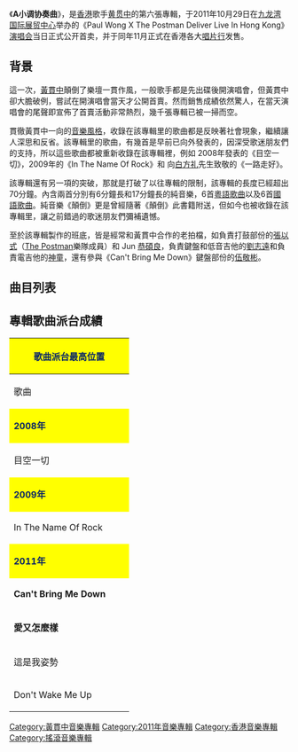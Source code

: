 {{Album infobox | <!-- See Wikipedia:WikiProject_Albums -->
| Name       = A小調協奏曲
| Type       = 錄音室專輯
| Artist     = [[黃貫中|黃貫中]]
| Cover      = 黃貫中 A小調協奏曲.jpg
| Released   = 2011年11月4日
| Recorded   = 2007年－2011年
| Genre      = 粵語
| Length     = 77分46秒
| Label      = [[北極熊製作公司|北極熊製作公司]]製作<br>[[維高文化|維高文化]]發行
| Last album  = [[我在存在_(國語專輯)|我在存在 (國語專輯)]]<br>（2007年）
| This album  = '''A小調協奏曲'''<br>（2011年）
| Next album  = [[Paul_Wong_Collection|Paul Wong Collection]]<br>（2013年）
}}

《'''A小调协奏曲'''》，是[[香港|香港]]歌手[[黄贯中|黄贯中]]的第六張專輯，于2011年10月29日在[[九龙湾国际展贸中心|九龙湾国际展贸中心]]举办的《Paul Wong X The Postman Deliver Live In Hong Kong》[[演唱会|演唱会]]当日正式公开首卖，并于同年11月正式在香港各大[[唱片行|唱片行]]发售。

==背景==
這一次，[[黃貫中|黃貫中]]顛倒了樂壇一貫作風，一般歌手都是先出碟後開演唱會，但黃貫中卻大膽破例，嘗試在開演唱會當天才公開首賣。然而銷售成績依然驚人，在當天演唱會的尾聲即宣佈了首賣活動非常熱烈，幾千張專輯已被一掃而空。

貫徹黃貫中一向的[[音樂風格|音樂風格]]，收錄在該專輯里的歌曲都是反映著社會現象，繼續讓人深思和反省。該專輯里的歌曲，有幾首是早前已向外發表的，因深受歌迷朋友們的支持，所以這些歌曲都被重新收錄在該專輯裡，例如 2008年發表的《目空一切》，2009年的《In The Name Of Rock》和 向[[白方礼|白方礼]]先生致敬的《一路走好》。

該專輯還有另一項的突破，那就是打破了以往專輯的限制，該專輯的長度已經超出70分鐘。內含兩首分別有6分鐘長和17分鐘長的純音樂，6首[[粵語歌曲|粵語歌曲]]以及6首[[國語歌曲|國語歌曲]]。純音樂《顛倒》更是曾經隨著《顛倒》此書籍附送，但如今也被收錄在該專輯里，讓之前錯過的歌迷朋友們彌補遺憾。 

至於該專輯製作的班底，皆是經常和黃貫中合作的老拍檔，如負責打鼓部份的[[張以式|張以式]]（[[The_Postman|The Postman]]樂隊成員）和 Jun [[恭碩良|恭碩良]]，負責鍵盤和低音吉他的[[劉志遠|劉志遠]]和負責電吉他的[[神童|神童]]，還有參與《Can't Bring Me Down》鍵盤部份的[[伍敬彬|伍敬彬]]。

==曲目列表==
{{tracklist
| headline = 
| total_length = 1:17:46
| title_width = 16%

| all_music = [[黃貫中|黃貫中]]
| all_arranger = [[黃貫中|黃貫中]]
| all_producer = [[黃貫中|黃貫中]]

| title1 = AM900 序曲
| lyrics1 = 
| longnote1 = 
| length1 = 5:56

| title2 = 愛又怎麼樣
| lyrics2 = [[黃貫中|黃貫中]]
| longnote2 = 
| length2 = 3:11

| title3 = 這是我姿勢
| lyrics3 = 黃貫中
| longnote3 = 
| length3 = 3:36

| title4 = In The Name Of Rock
| lyrics4 = 黃貫中
| longnote4 = 
| length4 = 4:04

| title5 = Can't Bring Me Down
| lyrics5 = 黃貫中
| longnote5 = 
| length5 = 3:42

| title6 = 目空一切
| lyrics6 = 黃貫中
| longnote6 = 
| length6 = 5:42

| title7 = 一念之間
| lyrics7 = 黃貫中
| longnote7 = 
| length7 = 4:30

| title8 = Don't Wake Me Up
| lyrics8 = 黃貫中<br>[[劉卓輝|劉卓輝]]
| longnote8 = 
| length8 = 5:00

| title9 = 我明白 我不明白
| lyrics9 = 黃貫中<br>劉卓輝
| longnote9 = 
| length9 = 5:18

| title10 = 就地正法
| lyrics10 = 黃貫中
| longnote10 = 
| length10 = 3:39

| title11 = 這個荒唐無聊盲目的世界
| lyrics11 = 黃貫中<br>[[廿四味_(組合)|24Herbs]]
| note11 = Featuring [[廿四味_(組合)|24Herbs]]
| longnote11 = 
| length11 = 5:51

| title12 = 一路走好
| lyrics12 = 黃貫中
| longnote12 = 
| length12 = 4:46

| title13 = 顛倒
| lyrics13 = 
| longnote13 = 
| length13 = 17:41

| title14 = 故事
| lyrics14 = 黃貫中
| note14 = Hidden Track
| longnote14 = 
| length14 = 4:50
}}

==專輯歌曲派台成績==
{| class="wikitable" cellpadding="1"
|-
! style="background:#FFFF00; color:#082567" colspan="7" | '''歌曲派台最高位置'''
|-
| width="200"| 歌曲 || width="50"| 903 || width="50"| RTHK || width="50"| 997 || width="50"| TVB || width="280"| 備註
|-
! style="background:#FFFF00; color:#082567" colspan="7" | '''2008年'''
|-
| 目空一切 || 11 || - || - || - || 
|-
! style="background:#FFFF00; color:#082567" colspan="7" | '''2009年'''
|-
| In The Name Of Rock || 2 || 5 || - || - || 
|-
! style="background:#FFFF00; color:#082567" colspan="7" | '''2011年'''
|-
| '''Can't Bring Me Down''' || '''1''' || 8 || - || - || 
|-
| '''愛又怎麼樣''' || 17 || - || '''1''' || - || 
|-
| 這是我姿勢 || 3 || 6 || 3 || - || 
|-
| Don't Wake Me Up || - || - || 5 || - || 
|}

{{黃貫中}}

[[Category:黃貫中音樂專輯|Category:黃貫中音樂專輯]]
[[Category:2011年音樂專輯|Category:2011年音樂專輯]]
[[Category:香港音樂專輯|Category:香港音樂專輯]]
[[Category:搖滾音樂專輯|Category:搖滾音樂專輯]]